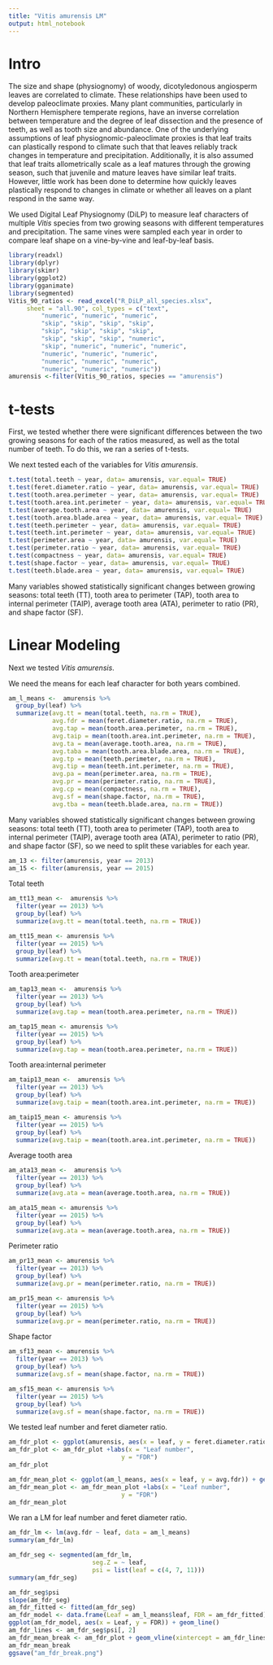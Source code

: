 ```yaml
---
title: "Vitis amurensis LM"
output: html_notebook
---
```


# Intro

The size and shape (physiognomy) of woody, dicotyledonous angiosperm leaves are correlated to climate.  These relationships have been used to develop paleoclimate proxies. Many plant communities, particularly in Northern Hemisphere temperate regions, have an inverse correlation between temperature and the degree of leaf dissection and the presence of teeth, as well as tooth size and abundance. One of the underlying assumptions of leaf physiognomic-paleoclimate proxies is that leaf traits can plastically respond to climate such that that leaves reliably track changes in temperature and precipitation.  Additionally, it is also assumed that leaf traits allometrically scale as a leaf matures through the growing season, such that juvenile and mature leaves have similar leaf traits. However, little work has been done to determine how quickly leaves plastically respond to changes in climate or whether all leaves on a plant respond in the same way. 

We used Digital Leaf Physiognomy (DiLP) to measure leaf characters of multiple *Vitis* species from two growing seasons with different temperatures and precipitation. The same vines were sampled each year in order to compare leaf shape on a vine-by-vine and leaf-by-leaf basis. 


```r
library(readxl)
library(dplyr)
library(skimr)
library(ggplot2)
library(gganimate)
library(segmented)
Vitis_90_ratios <- read_excel("R_DiLP_all_species.xlsx", 
     sheet = "all.90", col_types = c("text", 
         "numeric", "numeric", "numeric", 
         "skip", "skip", "skip", "skip", 
         "skip", "skip", "skip", "skip", 
         "skip", "skip", "skip", "numeric", 
         "skip", "numeric", "numeric", "numeric", 
         "numeric", "numeric", "numeric", 
         "numeric", "numeric", "numeric", 
         "numeric", "numeric", "numeric"))
amurensis <-filter(Vitis_90_ratios, species == "amurensis")
```

# t-tests
First, we tested whether there were significant differences between the two growing seasons for each of the ratios measured, as well as the total number of teeth. To do this, we ran a series of t-tests.

We next tested each of the variables for *Vitis amurensis*. 

```r
t.test(total.teeth ~ year, data= amurensis, var.equal= TRUE)
t.test(feret.diameter.ratio ~ year, data= amurensis, var.equal= TRUE)
t.test(tooth.area.perimeter ~ year, data= amurensis, var.equal= TRUE)
t.test(tooth.area.int.perimeter ~ year, data= amurensis, var.equal= TRUE)
t.test(average.tooth.area ~ year, data= amurensis, var.equal= TRUE)
t.test(tooth.area.blade.area ~ year, data= amurensis, var.equal= TRUE)
t.test(teeth.perimeter ~ year, data= amurensis, var.equal= TRUE)
t.test(teeth.int.perimeter ~ year, data= amurensis, var.equal= TRUE)
t.test(perimeter.area ~ year, data= amurensis, var.equal= TRUE)
t.test(perimeter.ratio ~ year, data= amurensis, var.equal= TRUE)
t.test(compactness ~ year, data= amurensis, var.equal= TRUE)
t.test(shape.factor ~ year, data= amurensis, var.equal= TRUE)
t.test(teeth.blade.area ~ year, data= amurensis, var.equal= TRUE)
```
Many variables showed statistically significant changes between growing seasons: total teeth (TT), tooth area to perimeter (TAP), tooth area to internal perimeter (TAIP), average tooth area (ATA), perimeter to ratio (PR), and shape factor (SF). 

# Linear Modeling

Next we tested *Vitis amurensis*.

We need the means for each leaf character for both years combined.
```r
am_l_means <-  amurensis %>% 
  group_by(leaf) %>% 
  summarize(avg.tt = mean(total.teeth, na.rm = TRUE),
            avg.fdr = mean(feret.diameter.ratio, na.rm = TRUE),
            avg.tap = mean(tooth.area.perimeter, na.rm = TRUE),
            avg.taip = mean(tooth.area.int.perimeter, na.rm = TRUE),
            avg.ta = mean(average.tooth.area, na.rm = TRUE),
            avg.taba = mean(tooth.area.blade.area, na.rm = TRUE),
            avg.tp = mean(teeth.perimeter, na.rm = TRUE),
            avg.tip = mean(teeth.int.perimeter, na.rm = TRUE),
            avg.pa = mean(perimeter.area, na.rm = TRUE),
            avg.pr = mean(perimeter.ratio, na.rm = TRUE),
            avg.cp = mean(compactness, na.rm = TRUE),
            avg.sf = mean(shape.factor, na.rm = TRUE),
            avg.tba = mean(teeth.blade.area, na.rm = TRUE))
```

Many variables showed statistically significant changes between growing seasons: total teeth (TT), tooth area to perimeter (TAP), tooth area to internal perimeter (TAIP), average tooth area (ATA), perimeter to ratio (PR), and shape factor (SF), so we need to split these variables for each year.
```r
am_13 <- filter(amurensis, year == 2013)
am_15 <- filter(amurensis, year == 2015)
```

Total teeth
```r
am_tt13_mean <-  amurensis %>% 
  filter(year == 2013) %>% 
  group_by(leaf) %>% 
  summarize(avg.tt = mean(total.teeth, na.rm = TRUE))

am_tt15_mean <- amurensis %>% 
  filter(year == 2015) %>% 
  group_by(leaf) %>% 
  summarize(avg.tt = mean(total.teeth, na.rm = TRUE))
```

Tooth area:perimeter
```r
am_tap13_mean <-  amurensis %>% 
  filter(year == 2013) %>% 
  group_by(leaf) %>% 
  summarize(avg.tap = mean(tooth.area.perimeter, na.rm = TRUE))

am_tap15_mean <- amurensis %>% 
  filter(year == 2015) %>% 
  group_by(leaf) %>% 
  summarize(avg.tap = mean(tooth.area.perimeter, na.rm = TRUE))
```

Tooth area:internal perimeter
```r
am_taip13_mean <-  amurensis %>% 
  filter(year == 2013) %>% 
  group_by(leaf) %>% 
  summarize(avg.taip = mean(tooth.area.int.perimeter, na.rm = TRUE))

am_taip15_mean <- amurensis %>% 
  filter(year == 2015) %>% 
  group_by(leaf) %>% 
  summarize(avg.taip = mean(tooth.area.int.perimeter, na.rm = TRUE))
```

Average tooth area
```r
am_ata13_mean <-  amurensis %>% 
  filter(year == 2013) %>% 
  group_by(leaf) %>% 
  summarize(avg.ata = mean(average.tooth.area, na.rm = TRUE))

am_ata15_mean <- amurensis %>% 
  filter(year == 2015) %>% 
  group_by(leaf) %>% 
  summarize(avg.ata = mean(average.tooth.area, na.rm = TRUE))
```

Perimeter ratio
```r
am_pr13_mean <- amurensis %>% 
  filter(year == 2013) %>% 
  group_by(leaf) %>% 
  summarize(avg.pr = mean(perimeter.ratio, na.rm = TRUE))

am_pr15_mean <- amurensis %>% 
  filter(year == 2015) %>% 
  group_by(leaf) %>% 
  summarize(avg.pr = mean(perimeter.ratio, na.rm = TRUE))
```

Shape factor
```r
am_sf13_mean <- amurensis %>% 
  filter(year == 2013) %>% 
  group_by(leaf) %>% 
  summarize(avg.sf = mean(shape.factor, na.rm = TRUE))

am_sf15_mean <- amurensis %>% 
  filter(year == 2015) %>% 
  group_by(leaf) %>% 
  summarize(avg.sf = mean(shape.factor, na.rm = TRUE))
```

We tested leaf number and feret diameter ratio.
```r
am_fdr_plot <- ggplot(amurensis, aes(x = leaf, y = feret.diameter.ratio)) + geom_smooth() + theme_classic() + scale_x_continuous(breaks = seq(0, 13, 1))
am_fdr_plot <- am_fdr_plot +labs(x = "Leaf number",
                               y = "FDR")
am_fdr_plot

```

```r
am_fdr_mean_plot <- ggplot(am_l_means, aes(x = leaf, y = avg.fdr)) + geom_line() + theme_classic()
am_fdr_mean_plot <- am_fdr_mean_plot +labs(x = "Leaf number",
                               y = "FDR")
am_fdr_mean_plot
```

We ran a LM for leaf number and feret diameter ratio.
```r
am_fdr_lm <- lm(avg.fdr ~ leaf, data = am_l_means)
summary(am_fdr_lm)
```

```r
am_fdr_seg <- segmented(am_fdr_lm,
                       seg.Z = ~ leaf,
                       psi = list(leaf = c(4, 7, 11)))
summary(am_fdr_seg)
```

```r
am_fdr_seg$psi
slope(am_fdr_seg)
am_fdr_fitted <- fitted(am_fdr_seg)
am_fdr_model <- data.frame(Leaf = am_l_means$leaf, FDR = am_fdr_fitted)
ggplot(am_fdr_model, aes(x = Leaf, y = FDR)) + geom_line()
am_fdr_lines <- am_fdr_seg$psi[, 2]
am_fdr_mean_break <- am_fdr_plot + geom_vline(xintercept = am_fdr_lines, linetype = "dashed")
am_fdr_mean_break
ggsave("am_fdr_break.png")
```

